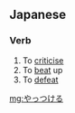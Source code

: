 ==Japanese==
===Verb===
{{ja-verb|h|type=2|rom=yattsukeru}}

# To [[criticise]]
# To [[beat]] up
# To [[defeat]]

{{ja-ichi|やっつけ|やっつけ|yattsuke}}

[[mg:やっつける]]